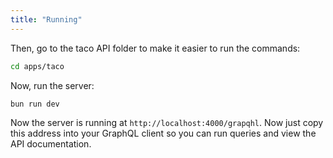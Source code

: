 ```yaml
---
title: "Running"
---
```


Then, go to the taco API folder to make it easier to run the commands:

```bash
cd apps/taco
```

Now, run the server:

```bash
bun run dev
```

Now the server is running at `http://localhost:4000/grapqhl`. Now just copy this address into your GraphQL client so you can run queries and view the API documentation.
